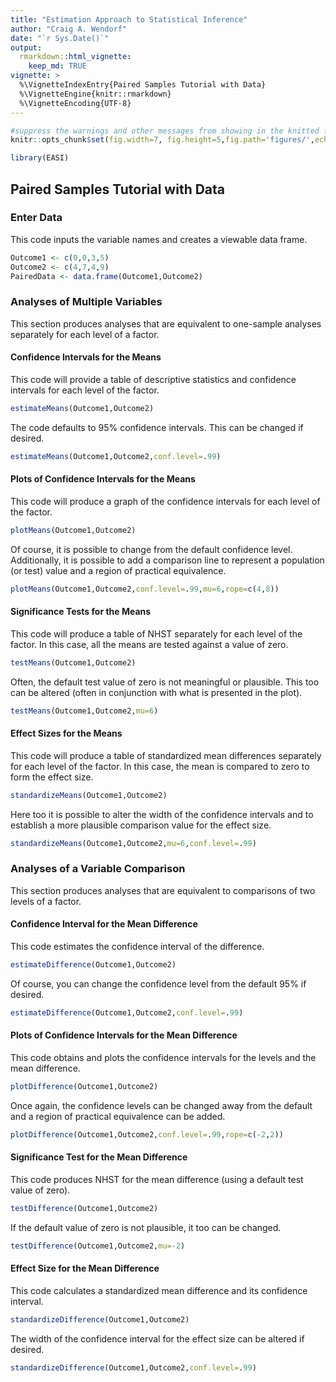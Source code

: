 ```yaml
---
title: "Estimation Approach to Statistical Inference"
author: "Craig A. Wendorf"
date: "`r Sys.Date()`"
output: 
  rmarkdown::html_vignette:
    keep_md: TRUE
vignette: >
  %\VignetteIndexEntry{Paired Samples Tutorial with Data}
  %\VignetteEngine{knitr::rmarkdown}
  %\VignetteEncoding{UTF-8}
---
```


```r
#suppress the warnings and other messages from showing in the knitted file.
knitr::opts_chunk$set(fig.width=7, fig.height=5,fig.path='figures/',echo=TRUE,warning=FALSE,message=FALSE)
```

```r
library(EASI)
```

## Paired Samples Tutorial with Data

### Enter Data

This code inputs the variable names and creates a viewable data frame.
```r
Outcome1 <- c(0,0,3,5)
Outcome2 <- c(4,7,4,9)
PairedData <- data.frame(Outcome1,Outcome2)
```
 
### Analyses of Multiple Variables

This section produces analyses that are equivalent to one-sample analyses separately for each level of a factor.

#### Confidence Intervals for the Means

This code will provide a table of descriptive statistics and confidence intervals for each level of the factor.
```r
estimateMeans(Outcome1,Outcome2)
```

The code defaults to 95% confidence intervals. This can be changed if desired.
```r
estimateMeans(Outcome1,Outcome2,conf.level=.99)
```

#### Plots of Confidence Intervals for the Means

This code will produce a graph of the confidence intervals for each level of the factor.
```r
plotMeans(Outcome1,Outcome2)
```

Of course, it is possible to change from the default confidence level. Additionally, it is possible to add a comparison line to represent a population (or test) value and a region of practical equivalence.
```r
plotMeans(Outcome1,Outcome2,conf.level=.99,mu=6,rope=c(4,8))
```

#### Significance Tests for the Means

This code will produce a table of NHST separately for each level of the factor. In this case, all the means are tested against a value of zero.
```r
testMeans(Outcome1,Outcome2)
```

Often, the default test value of zero is not meaningful or plausible. This too can be altered (often in conjunction with what is presented in the plot).
```r
testMeans(Outcome1,Outcome2,mu=6)
```

#### Effect Sizes for the Means

This code will produce a table of standardized mean differences separately for each level of the factor. In this case, the mean is compared to zero to form the effect size.
```r
standardizeMeans(Outcome1,Outcome2)
```

Here too it is possible to alter the width of the confidence intervals and to establish a more plausible comparison value for the effect size.
```r
standardizeMeans(Outcome1,Outcome2,mu=6,conf.level=.99)
```

### Analyses of a Variable Comparison

This section produces analyses that are equivalent to comparisons of two levels of a factor.

#### Confidence Interval for the Mean Difference

This code estimates the confidence interval of the difference.
```r
estimateDifference(Outcome1,Outcome2)
```

Of course, you can change the confidence level from the default 95% if desired.
```r
estimateDifference(Outcome1,Outcome2,conf.level=.99)
```

#### Plots of Confidence Intervals for the Mean Difference

This code obtains and plots the confidence intervals for the levels and the mean difference.
```r
plotDifference(Outcome1,Outcome2)
```

Once again, the confidence levels can be changed away from the default and a region of practical equivalence can be added.
```r
plotDifference(Outcome1,Outcome2,conf.level=.99,rope=c(-2,2))
```

#### Significance Test for the Mean Difference

This code produces NHST for the mean difference (using a default test value of zero).
```r
testDifference(Outcome1,Outcome2)
```

If the default value of zero is not plausible, it too can be changed.
```r
testDifference(Outcome1,Outcome2,mu=-2)
```

#### Effect Size for the Mean Difference

This code calculates a standardized mean difference and its confidence interval.
```r
standardizeDifference(Outcome1,Outcome2)
```

The width of the confidence interval for the effect size can be altered if desired.
```r
standardizeDifference(Outcome1,Outcome2,conf.level=.99)
```
